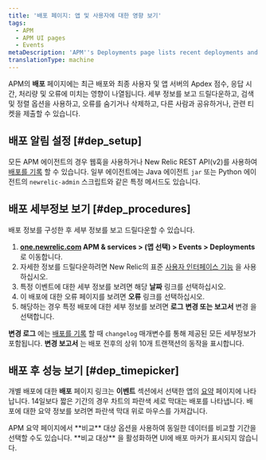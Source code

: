 ```yaml
---
title: '배포 페이지: 앱 및 사용자에 대한 영향 보기'
tags:
  - APM
  - APM UI pages
  - Events
metaDescription: 'APM''s Deployments page lists recent deployments and their impact on Apdex scores, response times, throughput, and errors.'
translationType: machine
---
```


APM의 **배포** 페이지에는 최근 배포와 최종 사용자 및 앱 서버의 Apdex 점수, 응답 시간, 처리량 및 오류에 미치는 영향이 나열됩니다. 세부 정보를 보고 드릴다운하고, 검색 및 정렬 옵션을 사용하고, 오류를 숨기거나 삭제하고, 다른 사람과 공유하거나, 관련 티켓을 제출할 수 있습니다.

## 배포 알림 설정 [#dep_setup]

모든 APM 에이전트의 경우 웹훅을 사용하거나 New Relic REST API(v2)를 사용하여 [배포를 기록](/docs/apm/new-relic-apm/maintenance/recording-deployments) 할 수 있습니다. 일부 에이전트에는 Java 에이전트 `jar` 또는 Python 에이전트의 `newrelic-admin` 스크립트와 같은 특정 메서드도 있습니다.

## 배포 세부정보 보기 [#dep_procedures]

배포 정보를 구성한 후 세부 정보를 보고 드릴다운할 수 있습니다.

1. **[one.newrelic.com](https://one.newrelic.com/all-capabilities) APM & services > (앱 선택) > Events > Deployments** 로 이동합니다.
2. 자세한 정보를 드릴다운하려면 New Relic의 표준 [사용자 인터페이스 기능](/docs/data-analysis/user-interface-functions/standard-page-functions) 을 사용하십시오.
3. 특정 이벤트에 대한 세부 정보를 보려면 해당 **날짜** 링크를 선택하십시오.
4. 이 배포에 대한 오류 페이지를 보려면 **오류** 링크를 선택하십시오.
5. 해당하는 경우 특정 배포에 대한 세부 정보를 보려면 **로그** **변경 또는 보고서** 변경 을 선택합니다.

**변경 로그** 에는 [배포를 기록](/docs/apm/new-relic-apm/maintenance/recording-deployments) 할 때 `changelog` 매개변수를 통해 제공된 모든 세부정보가 포함됩니다. **변경 보고서** 는 배포 전후의 상위 10개 트랜잭션의 동작을 표시합니다.

## 배포 후 성능 보기 [#dep_timepicker]

개별 배포에 대한 **배포** 페이지 링크는 **이벤트** 섹션에서 선택한 앱의 [요약](/docs/applications-menu/applications-overview) 페이지에 나타납니다. 14일보다 짧은 기간의 경우 차트의 파란색 세로 막대는 배포를 나타냅니다. 배포에 대한 요약 정보를 보려면 파란색 막대 위로 마우스를 가져갑니다.

<Callout variant="tip">
  APM 요약 페이지에서 **비교** 대상 옵션을 사용하여 동일한 데이터를 비교할 기간을 선택할 수도 있습니다. **비교 대상** 을 활성화하면 UI에 배포 마커가 표시되지 않습니다.
</Callout>